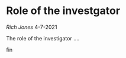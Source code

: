 # Role of the investgator {#investigator}

*Rich Jones*
4-7-2021

The role of the investigator ....


fin
